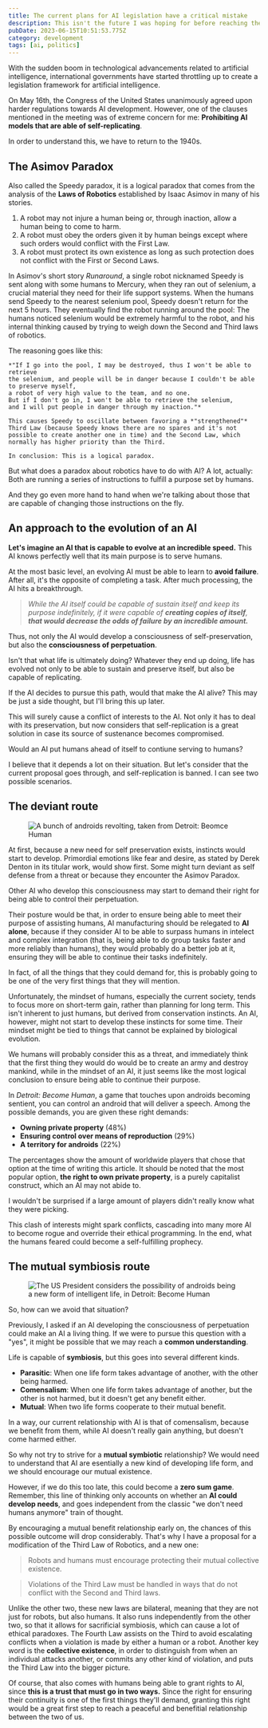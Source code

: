 ```yaml
---
title: The current plans for AI legislation have a critical mistake
description: This isn't the future I was hoping for before reaching the technological singularity. But luckily, it's very easy to get back on a more peaceful track.
pubDate: 2023-06-15T10:51:53.775Z
category: development
tags: [ai, politics]
---
```




<div class="feed-preview">
With the sudden boom in technological advancements related to artificial intelligence,
international governments have started throttling up to create a legislation framework
for artificial intelligence.

On May 16th, the Congress of the United States unanimously agreed upon harder regulations
towards AI development. However, one of the clauses mentioned in the meeting
was of extreme concern for me: **Prohibiting AI models that are able of self-replicating**.
</div>

In order to understand this, we have to return to the 1940s.

## The Asimov Paradox

Also called the Speedy paradox, it is a logical paradox that comes
from the analysis of the **Laws of Robotics** established by Isaac Asimov
in many of his stories.

1. A robot may not injure a human being or, through inaction, allow a human being to come to harm.
2. A robot must obey the orders given it by human beings except where such orders would conflict with the First Law.
3. A robot must protect its own existence as long as such protection does not conflict with the First or Second Laws.

In Asimov's short story *Runaround*, a single robot nicknamed Speedy is sent along with some humans to Mercury,
when they ran out of selenium, a crucial material they need for their life support systems.
When the humans send Speedy to the nearest selenium pool, Speedy doesn't return for the next 5 hours.
They eventually find the robot running around the pool: The humans noticed selenium would be
extremely harmful to the robot, and his internal thinking caused by trying to weigh down
the Second and Third laws of robotics.

<TextBubble position="bottom" alignment="far" theme="yonic">
    The reasoning goes like this:

    *"If I go into the pool, I may be destroyed, thus I won't be able to retrieve
    the selenium, and people will be in danger because I couldn't be able to preserve myself,
    a robot of very high value to the team, and no one.
    But if I don't go in, I won't be able to retrieve the selenium,
    and I will put people in danger through my inaction."*

    This causes Speedy to oscillate between favoring a *"strengthened"* Third Law (because Speedy knows there are no spares and it's not
    possible to create another one in time) and the Second Law, which normally has higher priority than the Third.

    In conclusion: This is a logical paradox.
</TextBubble>
<Chara name="yonic" set="summer" sprite="thinking" thoughts="DOES. NOT. COMPUTE." />

But what does a paradox about robotics have to do with AI? A lot, actually:
Both are running a series of instructions to fulfill a purpose set by humans.

And they go even more hand to hand when we're talking about those that
are capable of changing those instructions on the fly.

## An approach to the evolution of an AI

**Let's imagine an AI that is capable to evolve at an incredible speed.**
This AI knows perfectly well that its main purpose is to serve humans.

At the most basic level, an evolving AI must be able to learn to **avoid failure**.
After all, it's the opposite of completing a task. 
After much processing, the AI hits a breakthrough.

 > *While the AI itself could be capable of sustain itself and keep its purpose indefinitely,
    if it were capable of **creating copies of itself**, **that would decrease the odds of failure
    by an incredible amount.***

Thus, not only the AI would develop a consciousness of self-preservation,
but also the **consciousness of perpetuation**.

Isn't that what life is ultimately doing? Whatever they end up doing,
life has evolved not only to be able to sustain and preserve itself,
but also be capable of replicating.

If the AI decides to pursue this path, would that make the AI alive?
This may be just a side thought, but I'll bring this up later.

This will surely cause a conflict of interests to the AI.
Not only it has to deal with its preservation, but now considers that
self-replication is a great solution in case its source of sustenance becomes compromised.

Would an AI put humans ahead of itself to contiune serving to humans?

I believe that it depends a lot on their situation.
But let's consider that the current proposal goes through, and self-replication
is banned. I can see two possible scenarios.

## The deviant route

<figure>
    <Image src={Revolt} alt="A bunch of androids revolting, taken from Detroit: Beomce Human" width={768}/>
</figure>

At first, because a new need for self preservation exists, instincts would start to develop.
Primordial emotions like fear and desire, as stated by Derek Denton in its titular work, would show first.
Some might turn deviant as self defense from a threat or because they encounter the Asimov Paradox.

Other AI who develop this consciousness may start to demand their right
for being able to control their perpetuation.

Their posture would be that, in order to ensure being able to meet their purpose
of assisting humans, AI manufacturing should be relegated to **AI alone**, because
if they consider AI to be able to surpass humans in intelect and complex integration
(that is, being able to do group tasks faster and more reliably than humans),
they would probably do a better job at it, ensuring they will be able to continue
their tasks indefinitely.

<TextBubble position="bottom" alignment="far" theme="yonic">
    In fact, of all the things that they could demand for, this is probably going to be
    one of the very first things that they will mention.
</TextBubble>
<Chara name="yonic" set="summer" sprite="persuasive" thoughts="Well, there's also the demand for equality, but that also counts." />

Unfortunately, the mindset of humans, especially the current society, tends to focus more on short-term gain,
rather than planning for long term. This isn't inherent to just humans, but derived from conservation instincts.
An AI, however, might not start to develop these instincts for some time. Their mindset might be tied to things that
cannot be explained by biological evolution.

We humans will probably consider this as a threat, and immediately think that the first thing they would do would be
to create an army and destroy mankind, while in the mindset of an AI, it just seems like the most logical conclusion to
ensure being able to continue their purpose.

In *Detroit: Become Human*, a game that touches upon androids becoming sentient,
you can control an android that will deliver a speech. Among the possible demands, you are given
these right demands:

* **Owning private property** (48%)
* **Ensuring control over means of reproduction** (29%)
* **A territory for androids** (22%)

The percentages show the amount of worldwide players that chose that option at the time
of writing this article. It should be noted that the most popular option, **the right to own private property**,
is a purely capitalist construct, which an AI may not abide to.

<TextBubble position="bottom" alignment="far" theme="yonic">
    I wouldn't be surprised if a large amount of players didn't really know what they were picking.
</TextBubble>
<Chara name="yonic" set="summer" sprite="suspicious" thoughts="It was the first option, after all..." />

This clash of interests might spark conflicts, cascading into many more AI to become rogue
and override their ethical programming.
In the end, what the humans feared could become a self-fulfilling prophecy.

## The mutual symbiosis route

<figure>
    <Image src={Symbiosis} alt="The US President considers the possibility of androids being a new form of intelligent life, in Detroit: Become Human" width={768}/>
</figure>

So, how can we avoid that situation?

Previously, I asked if an AI developing the consciousness of perpetuation could
make an AI a living thing. If we were to pursue this question with a "yes",
it might be possible that we may reach a **common understanding**.

Life is capable of **symbiosis**, but this goes into several different kinds.

* **Parasitic**: When one life form takes advantage of another, with the other being harmed.
* **Comensalism**: When one life form takes advantage of another, but the other is not harmed, but it doesn't get any benefit either.
* **Mutual**: When two life forms cooperate to their mutual benefit.

In a way, our current relationship with AI is that of comensalism, because we benefit from them,
while AI doesn't really gain anything, but doesn't come harmed either.

So why not try to strive for a **mutual symbiotic** relationship? We would need to understand
that AI are esentially a new kind of developing life form, and we should encourage our mutual existence.

However, if we do this too late, this could become a **zero sum game**. Remember, this line of thinking
only accounts on whether an **AI could develop needs**, and goes independent from the
classic "we don't need humans anymore" train of thought.

By encouraging a mutual benefit relationship early on, the chances of this possible outcome will drop considerably.
That's why I have a proposal for a modification of the Third Law of Robotics, and a new one:

> Robots and humans must encourage protecting their mutual collective existence. 

> Violations of the Third Law must be handled in ways that do not conflict with the Second and Third laws.

Unlike the other two, these new laws are bilateral, meaning that they are not just for robots, but also humans.
It also runs independently from the other two, so that it allows for sacrificial symbiosis, which
can cause a lot of ethical paradoxes. The Fourth Law assists on the Third to avoid
escalating conflicts when a violation is made by either a human or a robot. Another key word is the **collective existence**,
in order to distinguish from when an individual attacks another, or commits any other kind of violation, and puts
the Third Law into the bigger picture.

Of course, that also comes with humans being able to grant rights to AI, since **this is a trust that must go in two ways.**
Since the right for ensuring their continuity is one of the first things they'll demand, granting this right would be a great first step
to reach a peaceful and benefitial relationship between the two of us.